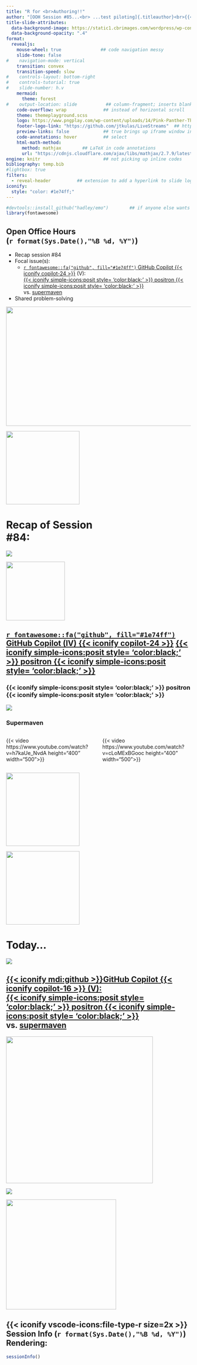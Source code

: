 ```yaml
---
title: "R for <br>Authoring!!" 
author: "[OOH Session #85...<br> ...test piloting]{.titleauthor}<br>{{< iconify mdi:github >}}[GitHub]{.copilot2} [Copilot]{.copilot2} {{< iconify copilot-16 >}} [(V):]{.copilot2} <br> [supermaven]{.supergirl .bigger} [vs.]{.titlestyle} {{< iconify simple-icons:posit size=2x style= 'color:black;' >}} [positron]{.positron} {{< iconify simple-icons:posit size=2x style= 'color:black;' >}}"
title-slide-attributes: 
  data-background-image: https://static1.cbrimages.com/wordpress/wp-content/uploads/2022/03/Supergirl.jpg  
  data-background-opacity: ".4"
format:
  revealjs:
    mouse-wheel: true               ## code navigation messy
    slide-tone: false
#    navigation-mode: vertical
    transition: convex
    transition-speed: slow
#    controls-layout: bottom-right
#    controls-tutorial: true
#    slide-number: h.v
    mermaid:
      theme: forest
#    output-location: slide           ## column-fragment; inserts blank 2nd slide
    code-overflow: wrap              ## instead of horizontal scroll
    theme: themeplayground.scss       
    logo: https://www.pngplay.com/wp-content/uploads/14/Pink-Panther-Thinking-Transparent-Images.png
    footer-logo-link: "https://github.com/jtkulas/LiveStreams"  ## https://github.com/shafayetShafee/reveal-header#readme
    preview-links: false             ## true brings up iframe window instead of "site"
    code-annotations: hover          ## select
    html-math-method: 
      method: mathjax        ## LaTeX in code annotations
      url: "https://cdnjs.cloudflare.com/ajax/libs/mathjax/2.7.9/latest.js?config=TeX-MML-AM_CHTML"
engine: knitr                        ## not picking up inline codes
bibliography: temp.bib
#lightbox: true
filters: 
  - reveal-header          ## extension to add a hyperlink to slide logo
iconify:
  style: "color: #1e74ff;"
---
```


```r
#devtools::install_github("hadley/emo")        ## if anyone else wants to render
library(fontawesome)
```

## Open Office Hours <br>(`r format(Sys.Date(),"%B %d, %Y")`)

::: {layout="[90,10]"}
::: first-column
+ Recap session #84
+ Focal issue(s):
    + [`r fontawesome::fa("github", fill="#1e74ff")` [GitHub]{.copilot2} [Copilot]{.copilot2} {{< iconify copilot-24 >}}](https://docs.posit.co/ide/user/ide/guide/tools/copilot.html) [(V):]{.copilot2} <br>[{{< iconify simple-icons:posit style= 'color:black;' >}} [positron]{.positron} {{< iconify simple-icons:posit style= 'color:black;' >}}](https://positron.posit.co/assistant.html#completions)<br> vs. [[supermaven]{.supergirl}](https://supermaven.com/)
+ Shared problem-solving

:::

::: second-column
:::

:::

![](img/title84.JPG){.absolute top="135" right="-120" width="600" height="325"}

![](https://static.vecteezy.com/system/resources/previews/015/241/249/non_2x/glowing-neon-arrow-doodle-transparent-free-png.png){.absolute top="155" left="360" width="200"}

# Recap of Session <br>#84: 

![](https://pngimg.com/d/sticky_note_PNG18964.png){.absolute right="50" top="200"}

![](https://png.pngtree.com/png-vector/20220730/ourmid/pngtree-atom-icon-png-image_6092415.png){.absolute width="160" top="245" right="95"}

## [[`r fontawesome::fa("github", fill="#1e74ff")` [GitHub]{.copilot3} [Copilot (IV)]{.copilot3} {{< iconify copilot-24 >}}](https://docs.posit.co/ide/user/ide/guide/tools/copilot.html) [{{< iconify simple-icons:posit style= 'color:black;' >}} [positron]{.positron} {{< iconify simple-icons:posit style= 'color:black;' >}}](https://positron.posit.co/)]{.smaller}

::: {.panel-tabset}

### {{< iconify simple-icons:posit style= 'color:black;' >}} [positron]{.positron} {{< iconify simple-icons:posit style= 'color:black;' >}}

[![](https://positron.posit.co/images/astropy.png)](https://positron.posit.co/download.html)

### [Supermaven]{.supergirl}

::: {.columns}

::: {.column width="50%"}

{{< video https://www.youtube.com/watch?v=h7kaUe_NvdA height="400" width="500">}}

:::

::: {.column width="50%"}

{{< video https://www.youtube.com/watch?v=cLoMExBGooc height="400" width="500">}}

:::

:::

:::

![](https://cdn-icons-png.flaticon.com/512/5396/5396191.png){.absolute right="-150" top="100" width="200"}

![](https://cdn-icons-png.flaticon.com/512/5396/5396197.png){.absolute left="-150" bottom="30" width="200"}

# Today...

![](https://media4.giphy.com/media/v1.Y2lkPTc5MGI3NjExZHpnMWxhYXl4bDl6YTZhOTc0YTgxa2R3ZGZ4ejVtcjQydDk3anJ6aiZlcD12MV9pbnRlcm5hbF9naWZfYnlfaWQmY3Q9Zw/1hYIXcDMxEGw8/giphy.gif)

## [{{< iconify mdi:github >}}[GitHub]{.copilot3} [Copilot]{.copilot3} {{< iconify copilot-16 >}} [(V):]{.copilot3}](https://docs.github.com/en/copilot/using-github-copilot/ai-models/supported-ai-models-in-copilot)<br>[{{< iconify simple-icons:posit style= 'color:black;' >}} [positron]{.positron} {{< iconify simple-icons:posit style= 'color:black;' >}}](https://github.com/posit-dev/positron/discussions/7931) vs. [[supermaven]{.supergirl}](https://codeparrot.ai/blogs/supermaven-for-beginners) 

![](https://media1.giphy.com/media/v1.Y2lkPTc5MGI3NjExd2V2MzZwa2VxbmU2aWJxbWd1amN0aG9lZHp6bWNhZ3UxdGJ3eWgybyZlcD12MV9pbnRlcm5hbF9naWZfYnlfaWQmY3Q9Zw/xThtah5iMtxupl8DyU/giphy.gif){.absolute height="400" left="-120"}

![](https://media1.giphy.com/media/v1.Y2lkPTc5MGI3NjExODdvMzY1and1NWRrOW1nZDR5amNpdXhub2l4OTZ6MDVheXZlb3F0byZlcD12MV9pbnRlcm5hbF9naWZfYnlfaWQmY3Q9Zw/iH1DHUQcc17yubngP4/giphy.gif){.absolute right="-50"}

![](https://png.pngtree.com/png-vector/20220708/ourmid/pngtree-kaboom-comic-word-book-motion-creative-vector-png-image_24995624.png){.absolute height="300" right="-165" top="-65"}

## {{< iconify vscode-icons:file-type-r size=2x >}} Session Info (`r format(Sys.Date(),"%B %d, %Y")`) Rendering: 
```r
sessionInfo()
```

